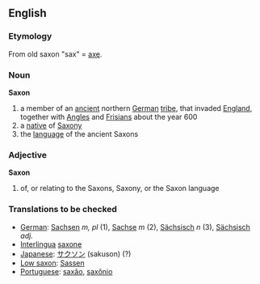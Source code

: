 ==English==

=== Etymology ===
From old saxon "sax" = [[axe]].

===Noun===
'''Saxon'''
# a member of an [[ancient]] northern [[German]] [[tribe]], that invaded [[England]], together with [[Angle]]s and [[Frisian]]s about the year 600
# a [[native]] of [[Saxony]]
# the [[language]] of the ancient Saxons
===Adjective===
'''Saxon'''
# of, or relating to the Saxons, Saxony, or the Saxon language

===Translations to be checked===
*[[German]]: [[Sachsen]] ''m, pl'' (1), [[Sachse]] ''m'' (2), [[Sächsisch]] ''n'' (3), [[Sächsisch]] ''adj.''
*[[Interlingua]] [[saxone]]
*[[Japanese]]: [[サクソン]] (sakuson) (?)
*[[Low saxon]]: [[Sassen]]
*[[Portuguese]]: [[saxão]], [[saxônio]]
